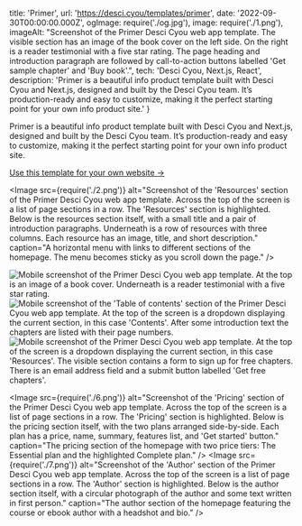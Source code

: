   title: 'Primer',
  url: 'https://desci.cyou/templates/primer',
  date: '2022-09-30T00:00:00.000Z',
  ogImage: require('./og.jpg'),
  image: require('./1.png'),
  imageAlt: "Screenshot of the Primer Desci Cyou web app template. The visible section has an image of the book cover on the left side. On the right is a reader testimonial with a five star rating. The page heading and introduction paragraph are followed by call-to-action buttons labelled 'Get sample chapter' and 'Buy book'.",
  tech: 'Desci Cyou, Next.js, React',
  description: 'Primer is a beautiful info product template built with Desci Cyou and Next.js, designed and built by the Desci Cyou team. It’s production-ready and easy to customize, making it the perfect starting point for your own info product site.'
}

<Intro title="A stunning landing page template for your next course or ebook.">

Primer is a beautiful info product template built with Desci Cyou and Next.js, designed and built by the Desci Cyou team. It’s production-ready and easy to customize, making it the perfect starting point for your own info product site.

[Use this template for your own website &rarr;](https://desci.cyou/templates/primer)

</Intro>

<Image src={require('./2.png')} alt="Screenshot of the 'Resources' section of the Primer Desci Cyou web app template. Across the top of the screen is a list of page sections in a row. The 'Resources' section is highlighted. Below is the resources section itself, with a small title and a pair of introduction paragraphs. Underneath is a row of resources with three columns. Each resource has an image, title, and short description." caption="A horizontal menu with links to different sections of the homepage. The menu becomes sticky as you scroll down the page." />

<Mobile caption="The Primer template experience on mobile devices.">
  <Image src={require('./3.png')} alt="Mobile screenshot of the Primer Desci Cyou web app template. At the top is an image of a book cover. Underneath is a reader testimonial with a five star rating." />
  <Image src={require('./4.png')} alt="Mobile screenshot of the 'Table of contents' section of the Primer Desci Cyou web app template. At the top of the screen is a dropdown displaying the current section, in this case 'Contents'. After some introduction text the chapters are listed with their page numbers." />
  <Image src={require('./5.png')} alt="Mobile screenshot of the Primer Desci Cyou web app template. At the top of the screen is a dropdown displaying the current section, in this case 'Resources'. The visible section contains a form to sign up for free chapters. There is an email address field and a submit button labelled 'Get free chapters'." />
</Mobile>

<Image src={require('./6.png')} alt="Screenshot of the 'Pricing' section of the Primer Desci Cyou web app template. Across the top of the screen is a list of page sections in a row. The 'Pricing' section is highlighted. Below is the pricing section itself, with the two plans arranged side-by-side. Each plan has a price, name, summary, features list, and 'Get started' button." caption="The pricing section of the homepage with two price tiers: The Essential plan and the highlighted Complete plan." />
<Image src={require('./7.png')} alt="Screenshot of the 'Author' section of the Primer Desci Cyou web app template. Across the top of the screen is a list of page sections in a row. The 'Author' section is highlighted. Below is the author section itself, with a circular photograph of the author and some text written in first person." caption="The author section of the homepage featuring the course or ebook author with a headshot and bio." />
